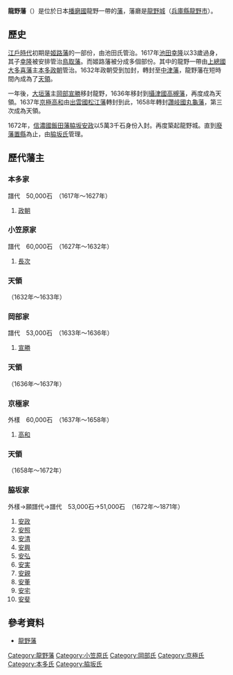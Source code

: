 '''龍野藩'''（{{jpn|j=龍野藩|hg=たつのはん|rm=Tatsuno han|f=y}}）是位於日本[[播磨國|播磨國]]龍野一帶的[[藩_(日本)|藩]]，藩廳是[[龍野城|龍野城]]（[[兵庫縣|兵庫縣]][[龍野市|龍野市]]）。

==歷史==
[[江戶時代|江戶時代]]初期是[[姬路藩|姬路藩]]的一部份，由池田氏管治。1617年[[池田幸隆|池田幸隆]]以33歲過身，其子[[池田幸隆|幸隆]]被安排管治[[鳥取藩|鳥取藩]]。而姬路藩被分成多個部份。其中的龍野一帶由[[上總國|上總國]][[大多喜藩|大多喜藩]]主[[本多政朝|本多政朝]]管治。1632年政朝受到加封，轉封至[[中津藩|中津藩]]，龍野藩在短時間內成為了[[天領|天領]]。

一年後，[[大垣藩|大垣藩]]主[[岡部宣勝|岡部宣勝]]移封龍野，1636年移封到[[攝津國|攝津國]][[高槻藩|高槻藩]]，再度成為天領。1637年[[京極高和|京極高和]]由[[出雲國|出雲國]][[松江藩|松江藩]]轉封到此，1658年轉封[[讚岐國|讚岐國]][[丸龜藩|丸龜藩]]，第三次成為天領。

1672年，[[信濃國|信濃國]][[飯田藩|飯田藩]][[脇坂安政|脇坂安政]]以5萬3千石身份入封。再度築起龍野城。直到[[廢藩置縣|廢藩置縣]]為止，由[[脇坂氏|脇坂氏]]管理。

==歷代藩主==
===本多家===
譜代　50,000石　（1617年～1627年）
#[[本多政朝|政朝]]

===小笠原家===
譜代　60,000石　（1627年～1632年）
#[[小笠原長次|長次]]

===天領===
（1632年～1633年）

===岡部家===
譜代　53,000石　（1633年～1636年）
#[[岡部宣勝|宣勝]]

===天領===
（1636年～1637年）

===京極家===
外樣　60,000石　（1637年～1658年）
#[[京極高和|高和]]

===天領===
（1658年～1672年）

===脇坂家===
外樣→願譜代→譜代　53,000石→51,000石　（1672年～1871年）
#[[脇坂安政|安政]]
#[[脇坂安照|安照]]
#[[脇坂安清|安清]]
#[[脇坂安興|安興]]
#[[脇坂安弘|安弘]]
#[[脇坂安実|安実]]
#[[脇坂安親|安親]]
#[[脇坂安董|安董]]
#[[脇坂安宅|安宅]]
#[[脇坂安斐|安斐]]

==參考資料==
*[https://web.archive.org/web/20160303191337/http://www.asahi-net.or.jp/~me4k-skri/han/kinki/tatuno.html 龍野藩]

{{DEFAULTSORT:Tatsuno-han}}
{{江戶時代的藩}}
[[Category:龍野藩|Category:龍野藩]]
[[Category:小笠原氏|Category:小笠原氏]]
[[Category:岡部氏|Category:岡部氏]]
[[Category:京極氏|Category:京極氏]]
[[Category:本多氏|Category:本多氏]]
[[Category:脇坂氏|Category:脇坂氏]]